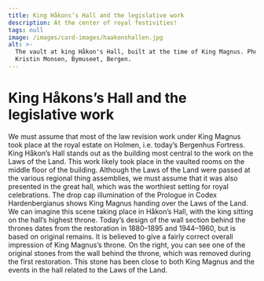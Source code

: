 ```yaml
---
title: King Håkons’s Hall and the legislative work
description: At the center of royal festivities!
tags: null
image: /images/card-images/haakonshallen.jpg
alt: >-
  The vault at king Håkon's Hall, built at the time of King Magnus. Photo: Gunn
  Kristin Monsen, Bymuseet, Bergen.
---
```



# King Håkons’s Hall and the legislative work

<Container stil="initial side">
    We must assume that most of the law revision work under King Magnus took place at the royal estate on Holmen, i.e. today’s Bergenhus Fortress. King Håkon’s Hall stands out as the building most central to the work on the Laws of the Land. This work likely took place in the vaulted rooms on the middle floor of the building. Although the Laws of the Land were passed at the various regional thing assemblies, we must assume that it was also presented in the great hall, which was the worthiest setting for royal celebrations. The drop cap illumination of the Prologue in Codex Hardenbergianus shows King Magnus handing over the Laws of the Land. We can imagine this scene taking place in Håkon’s Hall, with the king sitting on the hall’s highest throne. Today’s design of the wall section behind the thrones dates from the restoration in 1880–1895 and 1944–1960, but is based on original remains. It is believed to give a fairly correct overall impression of King Magnus’s throne. On the right, you can see one of the original stones from the wall behind the throne, which was removed during the first restoration. This stone has been close to both King Magnus and the events in the hall related to the Laws of the Land.
</Container>

<Figure
    image="/images/introduksjon/Bilde5.jpg"
    title="The thrones at King Håkon's Hall in 2023. Photo: Regin Hjertholm."
    alt="Photo of the thrones at King Håkon's Hall."
>
</Figure>
